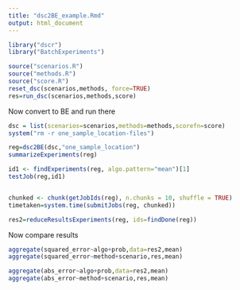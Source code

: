 ```yaml
---
title: "dsc2BE_example.Rmd"
output: html_document
---
```





```r
library("dscr")
library("BatchExperiments")

source("scenarios.R")
source("methods.R")
source("score.R")
reset_dsc(scenarios,methods, force=TRUE)
res=run_dsc(scenarios,methods,score)


```

Now convert to BE and run there
```r

dsc = list(scenarios=scenarios,methods=methods,scorefn=score)
system("rm -r one_sample_location-files")

reg=dsc2BE(dsc,"one_sample_location")
summarizeExperiments(reg)

id1 <- findExperiments(reg, algo.pattern="mean")[1]
testJob(reg,id1)


chunked <- chunk(getJobIds(reg), n.chunks = 10, shuffle = TRUE)
timetaken=system.time(submitJobs(reg, chunked))

res2=reduceResultsExperiments(reg, ids=findDone(reg))

```

Now compare results
```r
aggregate(squared_error~algo+prob,data=res2,mean)
aggregate(squared_error~method+scenario,res,mean)

aggregate(abs_error~algo+prob,data=res2,mean)
aggregate(abs_error~method+scenario,res,mean)

```

